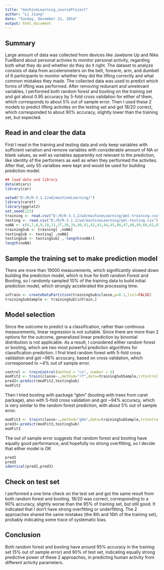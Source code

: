 ```yaml
---
title: "machineLearning_courseProject"
author: "Li Jiang"
date: "Sunday, December 21, 2014"
output: html_document
---
```


## Summary
Large amount of data was collected from devices like Jawbone Up and Nike FuelBand about personal activies to monitor personal activity, regarding both what they do and whether do they do it right. The dataset to analyze consists of data from accelerometers on the belt, forearm, arm, and dumbell of 6 participants to monitor whether they did the lifting correctly and what common mistakes they made. The collected data was used to predict which forms of lifting was performed. After removing redunant and unrelevant variables, I performed both random forest and booting on the training set and got about 0.95 accuracy by 5-fold cross validation for either of them, which corresponds to about 5% out of sample error. Then I used these 2 models to predict lifting activites on the testing set and got 18/20 correct, which corresponded to about 90% accuracy, slightly lower than the training set, but expected. 

## Read in and clear the data
First I read in the training and testing data and only keep variables with sufficient variation and remove variables with considerable amount of NA or blank values, as well as variables apparently not relevant to the prediction, like identity of the performers as well as when they performed the activites. After that, only 55 varialbes were kept and would be used for building prediction model. 
```r
## load data and library 
data(mtcars)
library(car)

setwd("D:/R/R-3.1.2/wd/machineLearning/")
library(caret)
library(ggplot2)
set.seed(123)
training <- read.csv("D:/R/R-3.1.2/wd/machineLearning/pml-training.csv")
testing <- read.csv("D:/R/R-3.1.2/wd/machineLearning/pml-testing.csv")
noNA <- c(4,7,8,9,10,11,37,38,39,40,41,42,43,44,45,46,47,48,49,60,61,62,63,64,65,66,67,68,84,85,86,102,113,114,115,116,117,118,119,120,121,122,123,124,140,151,152,153,154,155,156,157,158,159,160)
trainingSub <- training[ ,noNA]
testingSub <- testing[ ,noNA]
testingSub <- testingSub[ ,-length(noNA)]
length(noNA)
```
## Sample the training set to make prediction model
There are more than 19000 measurements, which significantly slowed down building the prediction model, which is true for both random Forest and Booting, so I randomly sampled 10% of the training data to build initial prediction model, which strongly accelerated the processing time.
```r
inTrain <- createDataPartition(trainingSub$classe,p=0.1,list=FALSE)
trainingSubSample <- trainingSub[inTrain,]
```

## Model selection 
Since the outcome to predict is a classification, rather than continous measurements, linear regression is not suitable. Since there are more than 2 options for the outcome, generalized linear prediction by binomial distribution is not applicable. As a result, I considered either random forest or booting, which are two most powerful prediction algorithms for classification prediction. I first tried random forest with 5-fold cross validation and got ~96% accucary, based on cross validation, which corresponsed to ~4% out of sample error. 
```r
control <- trainControl(method = "cv", number = 5)
modFit2 <- train(classe~.,method="rf",data=trainingSubSample,trControl = control,prox=FALSE)
pred2<-predict(modFit2,testingSub)
modFit2
```
Then I tried booting with package "gbm" (booting with trees from caret package), also with 5-fold cross validation and got ~94% accuracy, which is very similar to the random forest prediction, with about 5% out of sample error. 
```r
modFit3 <- train(classe~.,method="gbm",data=trainingSubSample,trControl = control,verbose = FALSE)
pred3<-predict(modFit3,testingSub)
modFit3
```
The out of sample error suggests that random forest and booting have equally good performance, and hopefully no strong overfitting, so I decide that either model is OK 
```r
pred2
pred3
identical(pred2,pred3)
```

## Check on test set
I performed a one time check on the test set and got the same result from both random forest and booting. 18/20 was correct, corresponding to a 90% accuracy, slightly worse than the 95% of training set, but still good. It indicated that I don't have strong overfitting or underfitting. The 2 approaches shared the same mistakes (the 8th and 16th of the training set), probably indicating some trace of systematic bias. 

## Conclusion
Both random forest and booting have around 95% accuracy in the training set (5% out of sample error) and 90% of test set, indicating equally strong predictive power of these 2 approaches, in predicting human activity from different activity parameters.